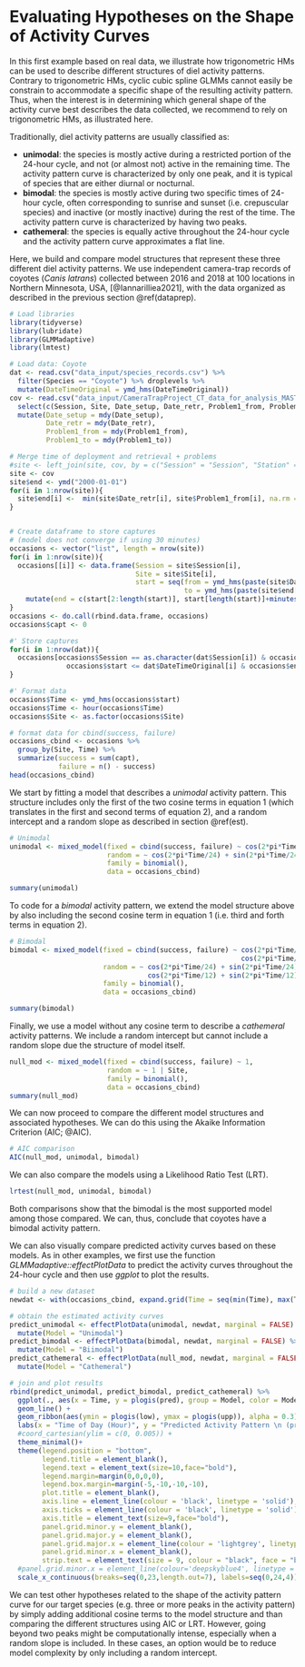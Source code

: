 # Evaluating Hypotheses on the Shape of Activity Curves {#unibim}

In this first example based on real data, we illustrate how trigonometric HMs can be used to describe different structures of diel activity patterns. Contrary to trigonometric HMs, cyclic cubic spline GLMMs cannot easily be constrain to accommodate a specific shape of the resulting activity pattern. Thus, when the interest is in determining which general shape of the activity curve best describes the data collected, we recommend to rely on trigonometric HMs, as illustrated here.

Traditionally, diel activity patterns are usually classified as:

* **unimodal**: the species is mostly active during a restricted portion of the 24-hour cycle, and not (or almost not) active in the remaining time. The activity pattern curve is characterized by only one peak, and it is typical of species that are either diurnal or nocturnal.
* **bimodal**: the species is mostly active during two specific times of 24-hour cycle, often corresponding to sunrise and sunset (i.e. crepuscular species) and inactive (or mostly inactive) during the rest of the time. The activity pattern curve is characterized by having two peaks.
* **cathemeral**: the species is equally active throughout the 24-hour cycle and the activity pattern curve approximates a flat line.

Here, we build and compare model structures that represent these three different diel activity patterns. We use independent camera-trap records of coyotes (*Canis latrans*) collected between 2016 and 2018 at 100 locations in Northern Minnesota, USA, [@Iannarilliea2021], with the data organized as described in the previous section \@ref(dataprep). 

``` r
# Load libraries
library(tidyverse)
library(lubridate)
library(GLMMadaptive)
library(lmtest)

# Load data: Coyote 
dat <- read.csv("data_input/species_records.csv") %>% 
  filter(Species == "Coyote") %>% droplevels %>%  
  mutate(DateTimeOriginal = ymd_hms(DateTimeOriginal))
cov <- read.csv("data_input/CameraTrapProject_CT_data_for_analysis_MASTER.csv", as.is = TRUE) %>% 
  select(c(Session, Site, Date_setup, Date_retr, Problem1_from, Problem1_to)) %>% 
  mutate(Date_setup = mdy(Date_setup),
         Date_retr = mdy(Date_retr),
         Problem1_from = mdy(Problem1_from),
         Problem1_to = mdy(Problem1_to)) 

# Merge time of deployment and retrieval + problems
#site <- left_join(site, cov, by = c("Session" = "Session", "Station" = "Site"))
site <- cov
site$end <- ymd("2000-01-01")
for(i in 1:nrow(site)){
  site$end[i] <-  min(site$Date_retr[i], site$Problem1_from[i], na.rm = TRUE)
}


# Create dataframe to store captures 
# (model does not converge if using 30 minutes)
occasions <- vector("list", length = nrow(site))
for(i in 1:nrow(site)){
  occasions[[i]] <- data.frame(Session = site$Session[i],
                               Site = site$Site[i],
                               start = seq(from = ymd_hms(paste(site$Date_setup[i], "00:00:00", sep = " ")), 
                                           to = ymd_hms(paste(site$end[i], "23:59:59", sep = " ")), by = '60 min')) %>% 
    mutate(end = c(start[2:length(start)], start[length(start)]+minutes(60))) 
}
occasions <- do.call(rbind.data.frame, occasions)
occasions$capt <- 0

#' Store captures
for(i in 1:nrow(dat)){
  occasions[occasions$Session == as.character(dat$Session[i]) & occasions$Site == as.character(dat$Station[i]) &
              occasions$start <= dat$DateTimeOriginal[i] & occasions$end > dat$DateTimeOriginal[i], "capt"] <- 1
}

#' Format data 
occasions$Time <- ymd_hms(occasions$start) 
occasions$Time <- hour(occasions$Time)
occasions$Site <- as.factor(occasions$Site)

# format data for cbind(success, failure)
occasions_cbind <- occasions %>% 
  group_by(Site, Time) %>% 
  summarize(success = sum(capt),
            failure = n() - success)
head(occasions_cbind)

```

We start by fitting a model that describes a *unimodal* activity pattern. This structure includes only the first of the two cosine terms in equation 1 (which translates in the first and second terms of equation 2), and a random intercept and a random slope as described in section \@ref(est).   

``` r
# Unimodal 
unimodal <- mixed_model(fixed = cbind(success, failure) ~ cos(2*pi*Time/24) + sin(2*pi*Time/24), 
                        random = ~ cos(2*pi*Time/24) + sin(2*pi*Time/24) || Site,
                        family = binomial(),
                        data = occasions_cbind)

summary(unimodal)
```

To code for a *bimodal* activity pattern, we extend the model structure above by also including the second cosine term in equation 1 (i.e. third and forth terms in equation 2).

``` r
# Bimodal 
bimodal <- mixed_model(fixed = cbind(success, failure) ~ cos(2*pi*Time/24) + sin(2*pi*Time/24)+
                                                         cos(2*pi*Time/12) + sin(2*pi*Time/12), 
                       random = ~ cos(2*pi*Time/24) + sin(2*pi*Time/24)+
                                  cos(2*pi*Time/12) + sin(2*pi*Time/12) || Site,
                       family = binomial(),
                       data = occasions_cbind)

summary(bimodal)
```

Finally, we use a model without any cosine term to describe a *cathemeral* activity patterns. We include a random intercept but cannot include a random slope due the structure of model itself. 

``` r
null_mod <- mixed_model(fixed = cbind(success, failure) ~ 1, 
                        random = ~ 1 | Site,
                        family = binomial(),
                        data = occasions_cbind)
summary(null_mod)
```

We can now proceed to compare the different model structures and associated hypotheses. We can do this using the Akaike Information Criterion (AIC; @AIC).

``` r
# AIC comparison
AIC(null_mod, unimodal, bimodal)

```

We can also compare the models using a Likelihood Ratio Test (LRT).

``` r
lrtest(null_mod, unimodal, bimodal)
```

Both comparisons show that the bimodal is the most supported model among those compared. We can, thus, conclude that coyotes have a bimodal activity pattern.

We can also visually compare predicted activity curves based on these models. As in other examples, we first use the function _GLMMadaptive::effectPlotData_ to predict the activity curves throughout the 24-hour cycle and then use _ggplot_ to plot the results.

``` r
# build a new dataset 
newdat <- with(occasions_cbind, expand.grid(Time = seq(min(Time), max(Time), length.out = 24)))

# obtain the estimated activity curves
predict_unimodal <- effectPlotData(unimodal, newdat, marginal = FALSE) %>% 
  mutate(Model = "Unimodal")
predict_bimodal <- effectPlotData(bimodal, newdat, marginal = FALSE) %>% 
  mutate(Model = "Biimodal")
predict_cathemeral <- effectPlotData(null_mod, newdat, marginal = FALSE) %>% 
  mutate(Model = "Cathemeral")

# join and plot results
rbind(predict_unimodal, predict_bimodal, predict_cathemeral) %>% 
  ggplot(., aes(x = Time, y = plogis(pred), group = Model, color = Model, fill = Model)) +
  geom_line() +
  geom_ribbon(aes(ymin = plogis(low), ymax = plogis(upp)), alpha = 0.3) +
  labs(x = "Time of Day (Hour)", y = "Predicted Activity Pattern \n (probability)")+
  #coord_cartesian(ylim = c(0, 0.005)) +
  theme_minimal()+
  theme(legend.position = "bottom",
        legend.title = element_blank(),
        legend.text = element_text(size=10,face="bold"),
        legend.margin=margin(0,0,0,0),
        legend.box.margin=margin(-5,-10,-10,-10),
        plot.title = element_blank(),
        axis.line = element_line(colour = 'black', linetype = 'solid'),
        axis.ticks = element_line(colour = 'black', linetype = 'solid'),
        axis.title = element_text(size=9,face="bold"),
        panel.grid.minor.y = element_blank(),
        panel.grid.major.y = element_blank(),
        panel.grid.major.x = element_line(colour = 'lightgrey', linetype = 'dashed', linewidth=0.5),
        panel.grid.minor.x = element_blank(),
        strip.text = element_text(size = 9, colour = "black", face = "bold", hjust = 0))+
  #panel.grid.minor.x = element_line(colour='deepskyblue4', linetype = 'dotted', size=0.35))+
  scale_x_continuous(breaks=seq(0,23,length.out=7), labels=seq(0,24,4))

```

We can test other hypotheses related to the shape of the activity pattern curve for our target species (e.g. three or more peaks in the activity pattern) by simply adding additional cosine terms to the model structure and than comparing the different structures using AIC or LRT. However, going beyond two peaks might be computationally intense, especially when a random slope is included. In these cases, an option would be to reduce model complexity by only including a random intercept.
